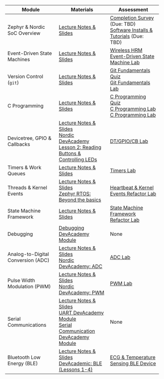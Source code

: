 | Module | Materials | Assessment  |
| --- | --- | --- |
| Zephyr \& Nordic SoC Overview | [Lecture Notes & Slides](slides/zephyr-gpio-isr-callbacks.qmd) | [Completion Survey](https://www.gradescope.com/courses/941957/assignments/5544155) (Due: TBD) <br> [Software Installs & Tutorials](software-install-tutorials.qmd) (Due: TBD) |
| Event-Driven State Machines | [Lecture Notes & Slides](slides/event-driven-state-machine.qmd) | [Wireless HRM](https://www.gradescope.com/courses/941957/assignments/5548632) <br> [Event-Driven State Machine Lab](labs/event-driven-state-machine-lab.qmd) |
| Version Control (`git`) | [Lecture Notes & Slides](slides/git-fundamentals.qmd) | [Git Fundamentals Quiz](https://www.gradescope.com/courses/941957/assignments/5583313) <br> [Git Fundamentals Lab](labs/git-fundamentals-lab.qmd) |
| C Programming | [Lecture Notes & Slides](slides/c-programming.qmd) | [C Programming Quiz](https://www.gradescope.com/courses/941957/assignments/5671363) <br> [C Programming Lab](https://gitlab.oit.duke.edu/kits/BME-554L-001-Sp25/c-programming-lab) <br> [C Programming Lab](https://www.gradescope.com/courses/941957/assignments/5672751) | |
| Devicetree, GPIO & Callbacks | [Lecture Notes & Slides](slides/zephyr-gpio-isr-callbacks.qmd) <br> [Nordic DevAcademy Lesson 2: Reading Buttons & Controlling LEDs](https://academy.nordicsemi.com/courses/nrf-connect-sdk-fundamentals/lessons/lesson-2-reading-buttons-and-controlling-leds/) | [DT/GPIO/CB Lab](labs/zephyr-gpio-isr-callbacks-lab.qmd) |
| Timers & Work Queues | [Lecture Notes & Slides](slides/zephyr-timers.qmd) | [Timers Lab](labs/zephyr-timers-lab.qmd) |
| Threads & Kernel Events | [Lecture Notes & Slides](slides/zephyr-threads-events.qmd) <br> [Zephyr RTOS: Beyond the basics](https://academy.nordicsemi.com/courses/nrf-connect-sdk-intermediate/lessons/lesson-1-zephyr-rtos-advanced/) | [Heartbeat & Kernel Events Refactor Lab](https://gitlab.oit.duke.edu/EmbeddedMedicalDevices/zephyr-threads-events/-/blob/main/Zephyr-Threads-Kernel-Events-Lab.md?ref_type=heads) |
| State Machine Framework | [Lecture Notes & Slides](slides/zephyr-smf.qmd) | [State Machine Framework Refactor Lab](labs/zephyr-smf-lab.qmd) |
| Debugging | [Debugging DevAcademy Module](https://academy.nordicsemi.com/courses/nrf-connect-sdk-intermediate/lessons/lesson-2-debugging/) | None |
| Analog-to-Digital Conversion (ADC) | [Lecture Notes & Slides](slides/zephyr-adc.qmd) <br> [Nordic DevAcademy: ADC](https://academy.nordicsemi.com/courses/nrf-connect-sdk-intermediate/lessons/lesson-6-analog-to-digital-converter-adc/)| [ADC Lab](labs/zephyr-adc-lab.qmd) |
| Pulse Width Modulation (PWM) | [Lecture Notes & Slides](slides/zephyr-pwm.qmd) <br> [Nordic DevAcademy: PWM](https://academy.nordicsemi.com/courses/nrf-connect-sdk-intermediate/lessons/lesson-4-pulse-width-modulation-pwm/topic/pulse-width-modulation-pwm/) | [PWM Lab](labs/zephyr-pwm-lab.qmd) |
| Serial Communications | [Lecture Notes & Slides](slides/zephyr-serial-communication.qmd) <br>  [UART DevAcademy Module](https://academy.nordicsemi.com/lessons/lesson-4-serial-communication-uart/) <br> [Serial Communication DevAcademy Module](https://academy.nordicsemi.com/lessons/lesson-6-serial-com-i2c/) | None |
| Bluetooth Low Energy (BLE) | [Lecture Notes & Slides](slides/zephyr-ble.qmd) <br> [DevAcademic: BLE (Lessons 1-4)](https://academy.nordicsemi.com/courses/bluetooth-low-energy-fundamentals/) | [ECG & Temperature Sensing BLE Device](labs/ecg-temp-ble-lab.qmd) |

<!-- | [Device Safety (VBUS)](https://gitlab.oit.duke.edu/EmbeddedMedicalDevices/zephyr-vbus) |  Coming Soon | Coming Soon | -->